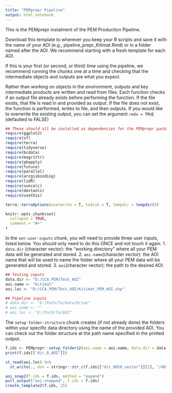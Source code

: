 ```yaml
---
title: "PEMprepr Pipeline"
output: html_notebook
---
```


This is the PEMprepr instalment of the PEM Production Pipeline.

Download this template to wherever you keep your R scripts and save it with the name of your AOI (e.g., pipeline_prepr_Kitimat.Rmd) or in a folder named after the AOI. We recommend starting with a fresh template for each AOI.

If this is your first (or second, or third) time using the pipeline, we recommend running the chunks one at a time and checking that the intermediate objects and outputs are what you expect.

Rather than working on objects in the environment, outputs and key intermediate products are written and read from files. Each function checks if an output file already exists before performing the function. If the file exists, that file is read in and provided as output. If the file does not exist, the function is performed, writes to file, and then outputs. If you would like to overwrite the existing output, you can set the argument `redo = TRUE` (defaulted to FALSE)


```r

## These should all be installed as dependencies for the PEMprepr package
require(ggplot2)
require(sf)
require(terra)
require(tidyverse)
require(bcdata)
require(magrittr)
require(pbapply)
require(future)
require(parallel)
require(arcgisbinding)
require(lidR)
require(suncalc)
require(devtools)
require(usethis)

terra::terraOptions(overwrite = T, todisk = T, tempdir = tempdir())

knitr::opts_chunk$set(
  collapse = TRUE,
  comment = "#>"
)
```

In the `set-user-inputs` chunk, you will need to provide three user inputs, listed below. You should only need to do this ONCE and not touch it again.
1. `data.dir` (character vector): the "working directory" where all your PEM data will be generated and stored.
2. `aoi.name`(character vector): the AOI name that will be used to name the folder where all your PEM data will be generated and stored.
3. `aoi`(character vector): the path to the desired AOI.

```r

## Testing inputs
data.dir <- "D:/CCA_PEM/Test_AOI"
aoi.name <- "Kitimat"
aoi.loc <- "D:/CCA_PEM/Test_AOI/Kitimat_PEM_AOI.shp"

## Pipeline inputs
# data.dir <- "E:/Path/To/Data/Drive"
# aoi.name <- ""
# aoi.loc <- "E:/Path/To/AOI"

```

The `setup-folder-structure` chunk creates (if not already done) the folders within your specific data directory using the name of the provided AOI. You can check out the folder structure at the path name specified in the printed output.

```r

f.ids <- PEMprepr::setup_folders2(aoi.name = aoi.name, data.dir = data.dir)
print(f.ids[["dir_0_AOI"]])

```

```r

st_read(aoi.loc) %>%
  st_write(., dsn = stringr::str_c(f.ids[["dir_0010_vector"]][2], "/AOI_original.gpkg"), append = F)

aoi_snap2(f.ids = f.ids, method = "expand")
pull_output("aoi.snapped", f.ids = f.ids)
create_template2(f.ids, 25)

```
